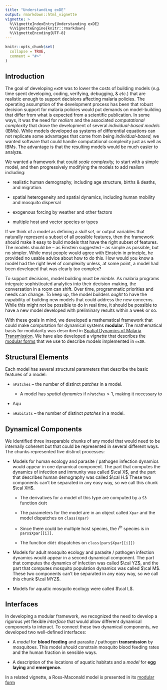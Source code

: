 ```yaml
---
title: "Understanding exDE"
output: rmarkdown::html_vignette
vignette: >
  %\VignetteIndexEntry{Understanding exDE}
  %\VignetteEngine{knitr::rmarkdown}
  %\VignetteEncoding{UTF-8}
---
```


```r
knitr::opts_chunk$set(
  collapse = TRUE,
  comment = "#>"
)
```


## Introduction 

The goal of developing `exDE` was to lower the costs of building models  (*e.g.* time spent developing, coding, verifying, debugging, & *etc.*) that are realistic enough to support decisions affecting malaria policies. The operating assumption of the development process has been that robust decision support for malaria policies would put demands on model-building that differ from what is expected from a scientific publication. In some ways, it was the need for *realism* and the associated *computational complexity* that drove the development of several *individual-based models* (IBMs). While models developed as systems of differential equations can not replicate some advantages that come from being *individual-based,* we wanted software that could handle computational complexity just as well as IBMs. The advantage is that the resulting models would be much easier to analyze. 

We wanted a framework that could *scale complexity,* to start with a simple model, and then progressively modifying the models to add realism including:

+ realistic human demography, including age structure, births & deaths, and migration. 

+ spatial heterogeneity and spatial dynamics, including human mobility and mosquito dispersal 

+ exogenous forcing by weather and other factors

+ multiple host and vector species or types 

 If we think of a model as defining a *skill set,* or output variables that naturally represent a subset of all possible features, then the framework should make it easy to build models that have the right subset of features.  The models should be -- as Einstein suggested -- as simple as possible, but no simpler. While most people would agree with Einstein in principle, he provided no usable advice about how to do this. How would you know a model had the right level of complexity unless, at some point, a model had been developed that was clearly too complex? 

To support decisions, model building must be *nimble.*  As malaria programs integrate sophisticated analytics into their decision-making, the conversation in a room can shift. Over time, programmatic priorities and needs can change. To keep up, the model builders *ought* to have the capability of building new models that could address the new concerns. While this might not be possible to do in real time, it should be possible to have a new model developed with preliminary results within a week or so.  

With these goals in mind, we developed a mathematical framework that could make computation for dynamical systems **modular.** The mathematical basis for modularity was described in [Spatial Dynamics of Malaria Transmission](https://journals.plos.org/ploscompbiol/article?id=10.1371/journal.pcbi.1010684){target="_blank"}. We have also developed a *vignette* that describes the [modular forms](modularity.html){target="_blank"} that we use to describe models implemented in `exDE`.

## Structural Elements

Each model has several structural parameters that describe the basic features of a model: 

+ `nPatches` -- the number of distinct *patches* in a model. 

    - A model has *spatial dynamics* if `nPatches`$>1,$ making it necessary to 

+ Aqu
+ `nHabitats` -- the number of distinct *patches* in a model. 


## Dynamical Components

We identified three inseparable chunks of any model that would need to be internally coherent but that could be represented in several different ways. The chunks represented five distinct processes: 

+ Models for human ecology and parasite / pathogen infection dynamics would appear in one dynamical component. The part that computes the dynamics of infection and immunity was called $\cal X$, and the part that describes human demography was called $\cal H.$  These two components can't be separated in any easy way, so we call this chunk $\cal XH$.

    - The derivatives for a model of this type are computed by a `S3` function `dXdt` 
    
    - The parameters for the  model are in an object called `Xpar` and the model dispatches on `class(Xpar)`
    
    - Since there could be multiple host species, the $i^{th}$ species is in  `pars$Xpar[[i]].`
    
    - The function `dXdt` dispatches on `class(pars$Xpar[[i]])` 

+ Models for adult mosquito ecology and parasite / pathogen infection dynamics would appear in a second dynamical component. The part that computes the dynamics of infection was called $\cal YZ$, and the part that computes mosquito population dynamics was called $\cal M$. These two components can't be separated in any easy way, so we call this chunk $\cal MYZ$.   

+ Models for aquatic mosquito ecology were called $\cal L$. 

## Interfaces 

In developing a modular framework, we recognized the need to develop a rigorous yet flexible *interface* that would allow different dynamical components to interact. 
To connect these two dynamical components, we developed two well-defined interfaces: 

+ A *model* for **blood feeding** and parasite / pathogen **transmission** by mosquitoes. This model *should* constrain mosquito blood feeding rates and the human fraction in sensible ways. 

+ A description of the locations of aquatic habitats and a *model* for **egg laying** and **emergence.**

In a related vignette, a Ross-Maconald model is presented in its [modular form](modularity.html)
